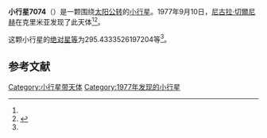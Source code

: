 {{Infobox planet
| bgcolour = #FFFFC0
| name = 7074 Muckea
| symbol = 
| image = 
| caption = 
| discovery = yes
| discovery_ref = 
| discoverer = [[尼古拉·切爾尼赫|尼古拉·切爾尼赫]]
| discovery_site = [[克里米亚|克里米亚]] 
| discovered = 1977年9月10日
| designations = yes
| mp_name = 
| named_after = 
| alt_names = 1977 RD3/ 1987 UA5
| mp_category = [[主带小行星|主带小行星]]
| orbit_ref = <ref name="a">[http://ssd.jpl.nasa.gov/sbdb.cgi?sstr=7074 7074 Muckea] {{Wayback|url=http://ssd.jpl.nasa.gov/sbdb.cgi?sstr=7074 |date=20201124023028 }}，小行星數據庫瀏覽器（JPL Small-Body Database Browser）－[[美国国家航空航天局|美国国家航空航天局]]喷气推进实验室</ref>
| epoch = 2456400.5 (2013年4月18日更新)
| aphelion = {{convert|2.619155938936977|AU|km|3|abbr=on|lk=out}}
| perihelion = {{convert|1.800553907088482|AU|km|3|abbr=on}}
| semimajor = {{convert|2.209854923012729|AU|km|3|abbr=on}}
| eccentricity = 0.185216238
| period = 1199.897288 [[日|日]]<br />3.29[[儒略年|儒略年]]
| avg_speed = 
| inclination = 3.878688865420984
| asc_node = 61.25972325997319
| mean_anomaly = 
| arg_peri = 295.4333526197204
| satellites = 
| physical_characteristics = yes
| dimensions = 
| mass = 
| density = 
| surface_grav = 
| escape_velocity = 
| sidereal_day = 
| axial_tilt = 
| pole_ecliptic_lat = 
| pole_ecliptic_lon = 
| albedo = 
| temperatures= 
| temp_name1 = 
| mean_temp_1 = 
| max_temp_1 = 
| temp_name2 = 
| max_temp_2 = 
| spectral_type = 
| abs_magnitude = 295.4333526197204
}}

'''小行星7074'''（{{lang-en|7074 Muckea}}）是一颗围绕[[太阳|太阳]][[公转|公转]]的[[小行星|小行星]]。1977年9月10日，[[尼古拉·切爾尼赫|尼古拉·切爾尼赫]]在克里米亚发现了此天体<ref name="a" /><ref>{{cite news|title=小行星列表|url=http://cfa-www.harvard.edu/iau/lists/NumberedMPs.txt|accessdate=2013-07-08|newspaper=哈佛大学|archive-date=2008-05-17|archive-url=https://web.archive.org/web/20080517010638/http://cfa-www.harvard.edu/iau/lists/NumberedMPs.txt|dead-url=no}}</ref>。

这颗小行星的[[绝对星等|绝对星等]]为295.4333526197204等<ref name="a" />。

==参考文献==
{{reflist}}
{{Minor Planet Number|[[小行星7073|小行星7073]]|[[小行星7075|小行星7075]]}}

{{小天体}}

[[Category:小行星带天体|Category:小行星带天体]]
[[Category:1977年发现的小行星|Category:1977年发现的小行星]]

{{asteroid-stub}}
